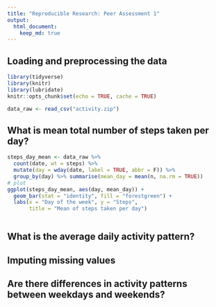 ```yaml
---
title: "Reproducible Research: Peer Assessment 1"
output: 
  html_document:
    keep_md: true
--- 
```



## Loading and preprocessing the data

```r
library(tidyverse)
library(knitr)
library(lubridate)
knitr::opts_chunk$set(echo = TRUE, cache = TRUE)
```
```r
data_raw <- read_csv("activity.zip")

```

## What is mean total number of steps taken per day?

```r
steps_day_mean <- data_raw %>% 
  count(date, wt = steps) %>%
  mutate(day = wday(date, label = TRUE, abbr = F)) %>% 
  group_by(day) %>% summarise(mean_day = mean(n, na.rm = TRUE))
# plot
ggplot(steps_day_mean, aes(day, mean_day)) +
  geom_bar(stat = "identity", fill = "forestgreen") +
  labs(x = "Day of the week", y = "Steps", 
       title = "Mean of steps taken per day")
  
```


## What is the average daily activity pattern?



## Imputing missing values



## Are there differences in activity patterns between weekdays and weekends?
